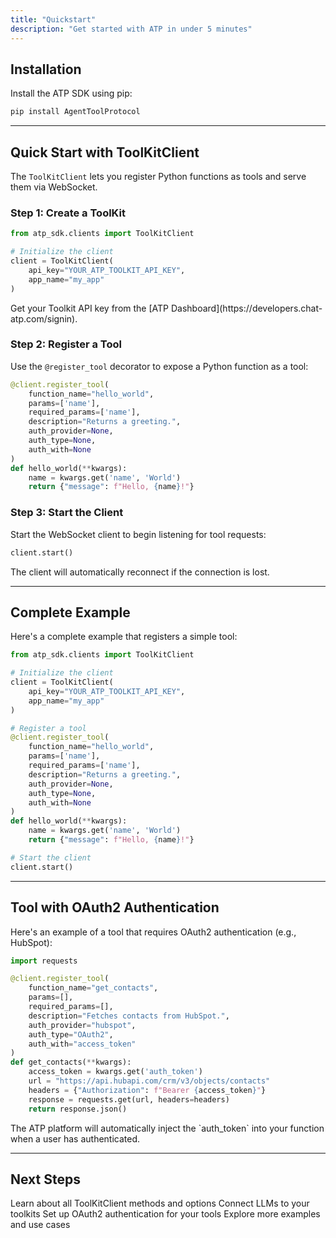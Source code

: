 ```yaml
---
title: "Quickstart"
description: "Get started with ATP in under 5 minutes"
---
```


## Installation

Install the ATP SDK using pip:

```bash
pip install AgentToolProtocol
```

---

## Quick Start with ToolKitClient

The `ToolKitClient` lets you register Python functions as tools and serve them via WebSocket.

### Step 1: Create a ToolKit

```python
from atp_sdk.clients import ToolKitClient

# Initialize the client
client = ToolKitClient(
    api_key="YOUR_ATP_TOOLKIT_API_KEY",
    app_name="my_app"
)
```

<Note>
  Get your Toolkit API key from the [ATP Dashboard](https://developers.chat-atp.com/signin).
</Note>

### Step 2: Register a Tool

Use the `@register_tool` decorator to expose a Python function as a tool:

```python
@client.register_tool(
    function_name="hello_world",
    params=['name'],
    required_params=['name'],
    description="Returns a greeting.",
    auth_provider=None,
    auth_type=None,
    auth_with=None
)
def hello_world(**kwargs):
    name = kwargs.get('name', 'World')
    return {"message": f"Hello, {name}!"}
```

### Step 3: Start the Client

Start the WebSocket client to begin listening for tool requests:

```python
client.start()
```

<Tip>
  The client will automatically reconnect if the connection is lost.
</Tip>

---

## Complete Example

Here's a complete example that registers a simple tool:

```python
from atp_sdk.clients import ToolKitClient

# Initialize the client
client = ToolKitClient(
    api_key="YOUR_ATP_TOOLKIT_API_KEY",
    app_name="my_app"
)

# Register a tool
@client.register_tool(
    function_name="hello_world",
    params=['name'],
    required_params=['name'],
    description="Returns a greeting.",
    auth_provider=None,
    auth_type=None,
    auth_with=None
)
def hello_world(**kwargs):
    name = kwargs.get('name', 'World')
    return {"message": f"Hello, {name}!"}

# Start the client
client.start()
```

---

## Tool with OAuth2 Authentication

Here's an example of a tool that requires OAuth2 authentication (e.g., HubSpot):

```python
import requests

@client.register_tool(
    function_name="get_contacts",
    params=[],
    required_params=[],
    description="Fetches contacts from HubSpot.",
    auth_provider="hubspot",
    auth_type="OAuth2",
    auth_with="access_token"
)
def get_contacts(**kwargs):
    access_token = kwargs.get('auth_token')
    url = "https://api.hubapi.com/crm/v3/objects/contacts"
    headers = {"Authorization": f"Bearer {access_token}"}
    response = requests.get(url, headers=headers)
    return response.json()
```

<Info>
  The ATP platform will automatically inject the `auth_token` into your function when a user has authenticated.
</Info>

---

## Next Steps

<CardGroup cols={2}>
  <Card title="ToolKitClient Reference" icon="book" href="/build-with-atp/toolkit-client">
    Learn about all ToolKitClient methods and options
  </Card>
  <Card title="LLMClient Integration" icon="robot" href="/build-with-atp/llm-client">
    Connect LLMs to your toolkits
  </Card>
  <Card title="OAuth2 Guide" icon="lock" href="/guides/oauth">
    Set up OAuth2 authentication for your tools
  </Card>
  <Card title="Examples" icon="code" href="/examples/overview">
    Explore more examples and use cases
  </Card>
</CardGroup>
